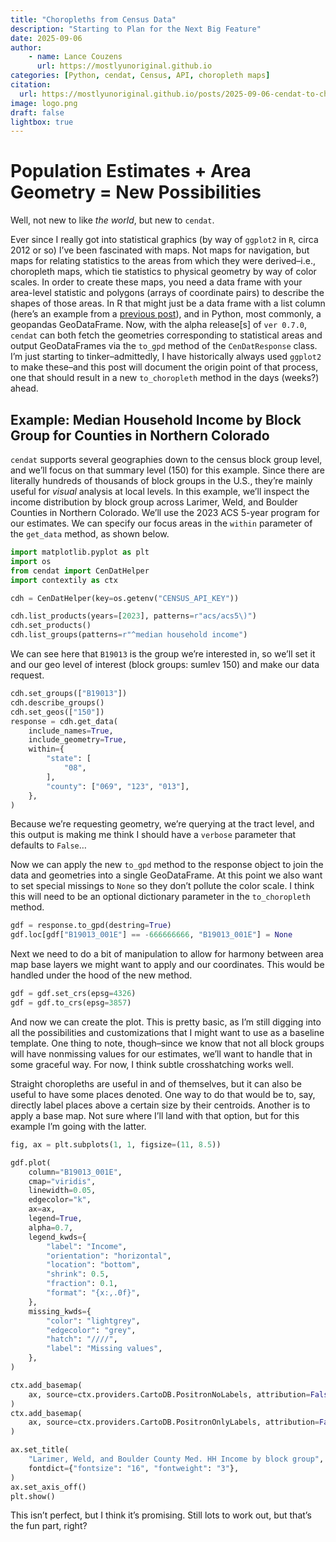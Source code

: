 ```yaml
---
title: "Choropleths from Census Data"
description: "Starting to Plan for the Next Big Feature"
date: 2025-09-06
author:
    - name: Lance Couzens
      url: https://mostlyunoriginal.github.io  
categories: [Python, cendat, Census, API, choropleth maps]
citation: 
  url: https://mostlyunoriginal.github.io/posts/2025-09-06-cendat-to-choropleth/
image: logo.png 
draft: false
lightbox: true
---
```


# Population Estimates + Area Geometry = New Possibilities

Well, not new to like *the world*, but new to `cendat`.

Ever since I really got into statistical graphics (by way of `ggplot2` in `R`, circa 2012 or so) I've been fascinated with maps. Not maps for navigation, but maps for relating statistics to the areas from which they were derived–i.e., choropleth maps, which tie statistics to physical geometry by way of color scales. In order to create these maps, you need a data frame with your area-level statistic and polygons (arrays of coordinate pairs) to describe the shapes of those areas. In R that might just be a data frame with a list column (here's an example from a [previous post](https://mostlyunoriginal.github.io/posts/2025-03-22-Choropleths-and-LIst-Retrieval-Fun/)), and in Python, most commonly, a geopandas GeoDataFrame. Now, with the alpha release\[s\] of `ver 0.7.0`, `cendat` can both fetch the geometries corresponding to statistical areas and output GeoDataFrames via the `to_gpd` method of the `CenDatResponse` class. I'm just starting to tinker–admittedly, I have historically always used `ggplot2` to make these–and this post will document the origin point of that process, one that should result in a new `to_choropleth` method in the days (weeks?) ahead.

## Example: Median Household Income by Block Group for Counties in Northern Colorado

`cendat` supports several geographies down to the census block group level, and we'll focus on that summary level (150) for this example. Since there are literally hundreds of thousands of block groups in the U.S., they're mainly useful for *visual* analysis at local levels. In this example, we'll inspect the income distribution by block group across Larimer, Weld, and Boulder Counties in Northern Colorado. We'll use the 2023 ACS 5-year program for our estimates. We can specify our focus areas in the `within` parameter of the `get_data` method, as shown below.

```python
import matplotlib.pyplot as plt
import os
from cendat import CenDatHelper
import contextily as ctx

cdh = CenDatHelper(key=os.getenv("CENSUS_API_KEY"))

cdh.list_products(years=[2023], patterns=r"acs/acs5\)")
cdh.set_products()
cdh.list_groups(patterns=r"^median household income")
```

We can see here that `B19013` is the group we're interested in, so we'll set it and our geo level of interest (block groups: sumlev 150) and make our data request.

```python
cdh.set_groups(["B19013"])
cdh.describe_groups()
cdh.set_geos(["150"])
response = cdh.get_data(
    include_names=True,
    include_geometry=True,
    within={
        "state": [
            "08",
        ],
        "county": ["069", "123", "013"],
    },
)
```

Because we're requesting geometry, we're querying at the tract level, and this output is making me think I should have a `verbose` parameter that defaults to `False`...

Now we can apply the new `to_gpd` method to the response object to join the data and geometries into a single GeoDataFrame. At this point we also want to set special missings to `None` so they don't pollute the color scale. I think this will need to be an optional dictionary parameter in the `to_choropleth` method.

```python
gdf = response.to_gpd(destring=True)
gdf.loc[gdf["B19013_001E"] == -666666666, "B19013_001E"] = None
```

Next we need to do a bit of manipulation to allow for harmony between area map base layers we might want to apply and our coordinates. This would be handled under the hood of the new method.

```python
gdf = gdf.set_crs(epsg=4326)
gdf = gdf.to_crs(epsg=3857)
```

And now we can create the plot. This is pretty basic, as I'm still digging into all the possibilities and customizations that I might want to use as a baseline template. One thing to note, though--since we know that not all block groups will have nonmissing values for our estimates, we'll want to handle that in some graceful way. For now, I think subtle crosshatching works well.

Straight choropleths are useful in and of themselves, but it can also be useful to have some places denoted. One way to do that would be to, say, directly label places above a certain size by their centroids. Another is to apply a base map. Not sure where I'll land with that option, but for this example I'm going with the latter.

```python
fig, ax = plt.subplots(1, 1, figsize=(11, 8.5))

gdf.plot(
    column="B19013_001E",
    cmap="viridis",
    linewidth=0.05,
    edgecolor="k",
    ax=ax,
    legend=True,
    alpha=0.7,
    legend_kwds={
        "label": "Income",
        "orientation": "horizontal",
        "location": "bottom",
        "shrink": 0.5,
        "fraction": 0.1,
        "format": "{x:,.0f}",
    },
    missing_kwds={
        "color": "lightgrey",
        "edgecolor": "grey",
        "hatch": "////",
        "label": "Missing values",
    },
)

ctx.add_basemap(
    ax, source=ctx.providers.CartoDB.PositronNoLabels, attribution=False, zoom=9
)
ctx.add_basemap(
    ax, source=ctx.providers.CartoDB.PositronOnlyLabels, attribution=False, zoom=9
)

ax.set_title(
    "Larimer, Weld, and Boulder County Med. HH Income by block group",
    fontdict={"fontsize": "16", "fontweight": "3"},
)
ax.set_axis_off()
plt.show()
```

This isn't perfect, but I think it's promising. Still lots to work out, but that's the fun part, right?
